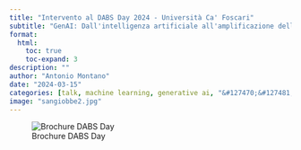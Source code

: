 ```yaml
---
title: "Intervento al DABS Day 2024 - Università Ca' Foscari"
subtitle: "GenAI: Dall'intelligenza artificiale all'amplificazione dell'intelligenza?"
format:
  html:
    toc: true
    toc-expand: 3
description: ""
author: "Antonio Montano"
date: "2024-03-15"
categories: [talk, machine learning, generative ai, "&#127470;&#127481;"]
image: "sangiobbe2.jpg"
---
```


![Brochure DABS Day](brochure.png){fig-alt="Brochure DABS Day"}